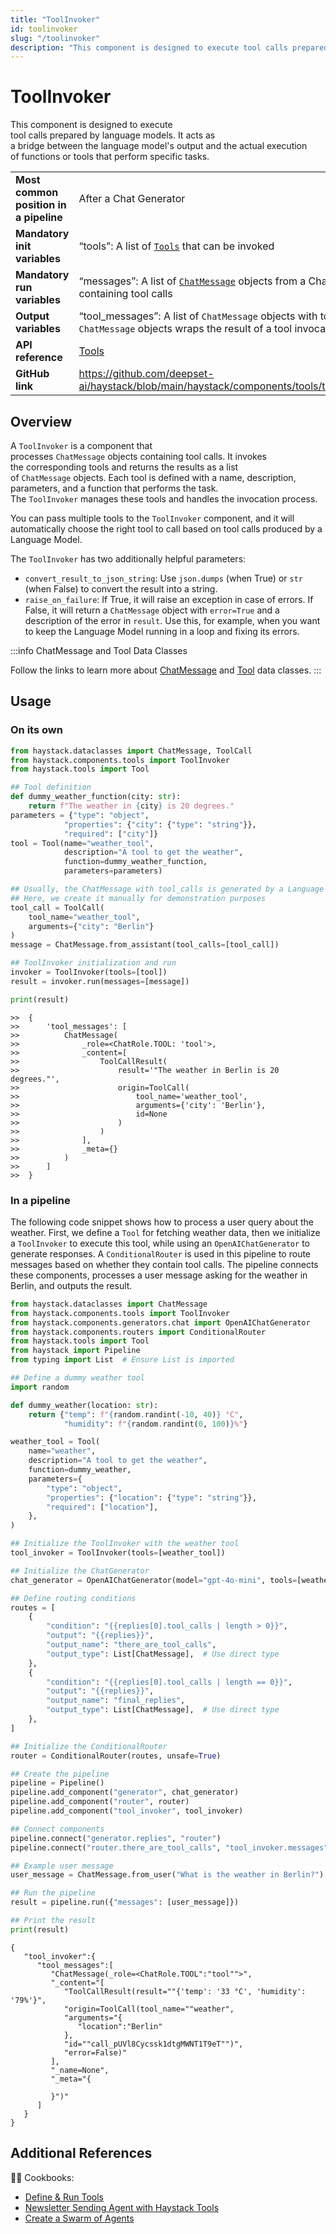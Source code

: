 ```yaml
---
title: "ToolInvoker"
id: toolinvoker
slug: "/toolinvoker"
description: "This component is designed to execute tool calls prepared by language models. It acts as a bridge between the language model's output and the actual execution of functions or tools that perform specific tasks."
---
```


# ToolInvoker

This component is designed to execute tool calls prepared by language models. It acts as a bridge between the language model's output and the actual execution of functions or tools that perform specific tasks.

|  |  |
| --- | --- |
| **Most common position in a pipeline** | After a Chat Generator                                                                                                             |
| **Mandatory init variables**           | “tools”: A list of [`Tools`](../../tools/tool.mdx) that can be invoked                                                                       |
| **Mandatory run variables**            | “messages”: A list of [`ChatMessage`](../../concepts/data-classes/chatmessage.mdx) objects from a Chat Generator containing tool calls                       |
| **Output variables**                   | “tool_messages”: A list of `ChatMessage` objects with tool role. Each `ChatMessage` objects wraps the result of a tool invocation. |
| **API reference**                      | [Tools](/reference/tools-api)                                                                                                             |
| **GitHub link**                        | https://github.com/deepset-ai/haystack/blob/main/haystack/components/tools/tool_invoker.py                                       |

## Overview

A `ToolInvoker` is a component that processes `ChatMessage` objects containing tool calls.  It invokes the corresponding tools and returns the results as a list of `ChatMessage` objects. Each tool is defined with a name, description, parameters, and a function that performs the task. The `ToolInvoker` manages these tools and handles the invocation process.

You can pass multiple tools to the `ToolInvoker` component, and it will automatically choose the right tool to call based on tool calls produced by a Language Model.

The `ToolInvoker` has two additionally helpful parameters:

- `convert_result_to_json_string`: Use `json.dumps` (when True) or `str` (when False) to convert the result into a string.
- `raise_on_failure`: If True, it will raise an exception in case of errors. If False, it will return a `ChatMessage` object with `error=True` and a description of the error in `result`. Use this, for example, when you want to keep the Language Model running in a loop and fixing its errors.

:::info ChatMessage and Tool Data Classes

Follow the links to learn more about [ChatMessage](../../concepts/data-classes/chatmessage.mdx) and [Tool](../../tools/tool.mdx) data classes.
:::

## Usage

### On its own

```python
from haystack.dataclasses import ChatMessage, ToolCall
from haystack.components.tools import ToolInvoker
from haystack.tools import Tool

## Tool definition
def dummy_weather_function(city: str):
    return f"The weather in {city} is 20 degrees."
parameters = {"type": "object",
            "properties": {"city": {"type": "string"}},
            "required": ["city"]}
tool = Tool(name="weather_tool",
            description="A tool to get the weather",
            function=dummy_weather_function,
            parameters=parameters)

## Usually, the ChatMessage with tool_calls is generated by a Language Model
## Here, we create it manually for demonstration purposes
tool_call = ToolCall(
    tool_name="weather_tool",
    arguments={"city": "Berlin"}
)
message = ChatMessage.from_assistant(tool_calls=[tool_call])

## ToolInvoker initialization and run
invoker = ToolInvoker(tools=[tool])
result = invoker.run(messages=[message])

print(result)
```

```
>>  {
>>      'tool_messages': [
>>          ChatMessage(
>>              _role=<ChatRole.TOOL: 'tool'>,
>>              _content=[
>>                  ToolCallResult(
>>                      result='"The weather in Berlin is 20 degrees."',
>>                      origin=ToolCall(
>>                          tool_name='weather_tool',
>>                          arguments={'city': 'Berlin'},
>>                          id=None
>>                      )
>>                  )
>>              ],
>>              _meta={}
>>          )
>>      ]
>>  }
```

### In a pipeline

The following code snippet shows how to process a user query about the weather. First, we define a `Tool` for fetching weather data, then we initialize a `ToolInvoker` to execute this tool, while using an `OpenAIChatGenerator` to generate responses. A `ConditionalRouter` is used in this pipeline to route messages based on whether they contain tool calls. The pipeline connects these components, processes a user message asking for the weather in Berlin, and outputs the result.

```python
from haystack.dataclasses import ChatMessage
from haystack.components.tools import ToolInvoker
from haystack.components.generators.chat import OpenAIChatGenerator
from haystack.components.routers import ConditionalRouter
from haystack.tools import Tool
from haystack import Pipeline
from typing import List  # Ensure List is imported

## Define a dummy weather tool
import random

def dummy_weather(location: str):
    return {"temp": f"{random.randint(-10, 40)} °C",
            "humidity": f"{random.randint(0, 100)}%"}

weather_tool = Tool(
    name="weather",
    description="A tool to get the weather",
    function=dummy_weather,
    parameters={
        "type": "object",
        "properties": {"location": {"type": "string"}},
        "required": ["location"],
    },
)

## Initialize the ToolInvoker with the weather tool
tool_invoker = ToolInvoker(tools=[weather_tool])

## Initialize the ChatGenerator
chat_generator = OpenAIChatGenerator(model="gpt-4o-mini", tools=[weather_tool])

## Define routing conditions
routes = [
    {
        "condition": "{{replies[0].tool_calls | length > 0}}",
        "output": "{{replies}}",
        "output_name": "there_are_tool_calls",
        "output_type": List[ChatMessage],  # Use direct type
    },
    {
        "condition": "{{replies[0].tool_calls | length == 0}}",
        "output": "{{replies}}",
        "output_name": "final_replies",
        "output_type": List[ChatMessage],  # Use direct type
    },
]

## Initialize the ConditionalRouter
router = ConditionalRouter(routes, unsafe=True)

## Create the pipeline
pipeline = Pipeline()
pipeline.add_component("generator", chat_generator)
pipeline.add_component("router", router)
pipeline.add_component("tool_invoker", tool_invoker)

## Connect components
pipeline.connect("generator.replies", "router")
pipeline.connect("router.there_are_tool_calls", "tool_invoker.messages")  # Correct connection

## Example user message
user_message = ChatMessage.from_user("What is the weather in Berlin?")

## Run the pipeline
result = pipeline.run({"messages": [user_message]})

## Print the result
print(result)
```

```
{
   "tool_invoker":{
      "tool_messages":[
         "ChatMessage(_role=<ChatRole.TOOL":"tool"">",
         "_content="[
            "ToolCallResult(result=""{'temp': '33 °C', 'humidity': '79%'}",
            "origin=ToolCall(tool_name=""weather",
            "arguments="{
               "location":"Berlin"
            },
            "id=""call_pUVl8Cycssk1dtgMWNT1T9eT"")",
            "error=False)"
         ],
         "_name=None",
         "_meta="{

         }")"
      ]
   }
}
```

## Additional References

🧑‍🍳 Cookbooks:

- [Define & Run Tools](https://haystack.deepset.ai/cookbook/tools_support)
- [Newsletter Sending Agent with Haystack Tools](https://haystack.deepset.ai/cookbook/newsletter-agent)
- [Create a Swarm of Agents](https://haystack.deepset.ai/cookbook/swarm)
